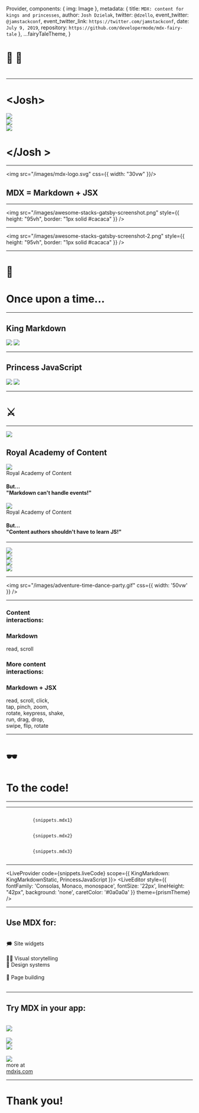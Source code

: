 

  Provider,
  components: {
    img: Image
  },
  metadata: {
    title: `MDX: content for kings and princesses`,
    author: `Josh Dzielak`,
    twitter: `@dzello`,
    event_twitter: `@jamstackconf`,
    event_twitter_link: `https://twitter.com/jamstackconf`,
    date: `July 9, 2019`,
    repository: `https://github.com/developermode/mdx-fairy-tale`
  },
  ...fairyTaleTheme,
}

<Head>
  <title>MDX: content for kings and princesses</title>
  <meta name='twitter:card' content='summary_large_image' />
  <meta name='twitter:site' content='@dzello' />
  <meta name='twitter:title' content='MDX: content for kings and princesses' />
  <meta name='twitter:description' content='' />
  <meta name='twitter:image' content='https://mdx-fairy-tale.developermode.com/images/mdx-fairy-tale-title-slide.png' />
  <meta property="og:title" content='MDX: content for kings and princesses' />
  <meta property="og:type" content="website" />
  <meta property="og:url" content='https://mdx-fairy-tale.developermode.com/' />
  <meta property="og:image" content='https://mdx-fairy-tale.developermode.com/images/mdx-fairy-tale-title-slide.png' />
  <meta property="og:description" content='' />
  <link rel='shortcut icon' type='image/png' href='/images/favicon.ico'/>
</Head>

# 👑 👸

# <Metadata field="title" />

---

<Horizontal>
<div>
  <h1>&lt;Josh&gt;</h1>
</div>
<Appear>
  <Image src="/images/josh-dzielak-crown.png" css={{ width: '30vw', borderRadius: '250px' }} />
  <div>
    <Image src="/images/algolia-logo.png" />
  </div>
  <div>
    <Image src="/images/developermode-logo-2.png" />
  </div>
</Appear>
<div>
  <h1>&lt;/Josh &gt;</h1>
</div>
</Horizontal>

---

<img src="/images/mdx-logo.svg" css={{ width: "30vw" }}/>

## MDX = Markdown + JSX

---

<img src="/images/awesome-stacks-gatsby-screenshot.png"
     style={{ height: "95vh", border: "1px solid #cacaca" }} />

---

<img src="/images/awesome-stacks-gatsby-screenshot-2.png"
     style={{ height: "95vh", border: "1px solid #cacaca" }} />

---

# 📜

# Once upon a time...

---

<Appear>
  <div>
    <KingMarkdown hoverable={false} />
    <h2>King Markdown</h2>
  </div>
  <Horizontal>
    <KingMarkdown src="/images/king-markdown-2.png" hoverable={false} />
    <Image src="/images/endless-text.png" style={{ height: '100vh' }} />
  </Horizontal>
  <Horizontal>
    <KingMarkdown src="/images/king-markdown-2.png" hoverable={false} />
    <Image src="/images/great-wall-of-text-2.png"
           style={{ height: '60vh', opacity: '0.8', 
                    borderRadius: '400px', margin: '-250px 0 0 -450px' }} />
  </Horizontal>
</Appear>

---

<Appear>
  <div>
    <PrincessJavaScript hoverable={false} />
    <h2>Princess JavaScript</h2>
  </div>
  <Horizontal width='70vw'>
    <PrincessJavaScript src="/images/princess-javascript-2.png" hoverable={false} />
    <Image src="/images/gestures.png" style={{ height: '50vh' }} />
  </Horizontal>
  <Horizontal width='70vw'>
    <PrincessJavaScript src="/images/princess-javascript-2.png" hoverable={false} />
    <Image src="/images/pump-up-the-jam.png" style={{ height: '40vh' }} />
  </Horizontal>
</Appear>

---

<Horizontal width='70vw'>
  <KingMarkdown src="/images/king-markdown-3.png" hoverable={false} />
    <h1 style={{ fontSize: '128px' }}>⚔️</h1>
  <PrincessJavaScript src="/images/princess-javascript-3-left.png" hoverable={false} />
</Horizontal>

---

<Appear>
  <div>
    <img src="/images/adventure-time-dance-party-border.gif" style={{ height: '50vh' }} />
    <h2>Royal Academy of Content</h2>
  </div>
  <Horizontal width="70vw">
    <div>
      <img src="/images/adventure-time-dance-party-border.gif" style={{ height: '30vh' }} />
      <div style={{ color: "#555", fontSize: "24px" }}>Royal Academy of Content</div>
    </div>
    <h4>But... <br/>"Markdown can't handle events!"</h4>
  </Horizontal>
  <Horizontal width="70vw">
    <div>
      <img src="/images/adventure-time-dance-party-border.gif" style={{ height: '30vh' }} />
      <div style={{ color: "#555", fontSize: "24px" }}>Royal Academy of Content</div>
    </div>
    <h4>But...<br/>"Content authors shouldn't have to learn JS!"</h4>
  </Horizontal>
</Appear>

---

<Appear>
<div>
  <img src="/images/academy-heros-2.png" css={{ width: '25vw' }} />
</div>
<Horizontal width="80vw">
  <div>
    <img src="/images/academy-heros-2.png" css={{ width: '25vw' }} />
  </div>
  <div>
    <img src="/images/mdx-montage.png" css={{ width: '40vw' }} />
  </div>
</Horizontal>
<Horizontal width="80vw">
  <div>
    <img src="/images/female-footballers-interactive-content.gif" 
         css={{ height: '80vh', border: '1px solid #0a0a0a' }} />
  </div>
</Horizontal>
</Appear>

---

<img src="/images/adventure-time-dance-party.gif" css={{ width: '50vw' }} />

---

<Appear>
<Horizontal width="75vw" style={{  }}>
  <div style={{ textAlign: 'right', marginRight: '100px' }}>
    <h3>Content <br/>interactions:</h3>
  </div>
  <CodeBox>
    <h3>Markdown</h3>
    <div>read, scroll</div>
    <p></p>
  </CodeBox>
</Horizontal>
<Horizontal width="75vw" style={{  }}>
  <div style={{ textAlign: 'right', marginRight: '100px' }}>
    <h3>More content <br/>interactions:</h3>
  </div>
  <CodeBox>
    <h3>Markdown + JSX</h3>
    <div>read, scroll, click, <br/> tap, pinch, zoom, <br/> rotate, keypress, shake, <br/> run, drag, drop, <br/> swipe, flip, rotate</div>
    <p></p>
  </CodeBox>
</Horizontal>
</Appear>

---

# 🕶️

# To the code!

---

<KingMarkdown codeSnippet={snippets.jsx1} />

---

<Appear>
  <Horizontal>
    <div>
      <KingMarkdown height="50vh" hoverable={false} />
    </div>
    <div>
      <CodeBox>
        <Code>
          {snippets.mdx1}
        </Code>
      </CodeBox>
    </div>
  </Horizontal>
  <Horizontal>
    <div>
      <KingMarkdown height="75vh" hoverable={false} />
    </div>
    <div>
      <CodeBox>
        <Code>
          {snippets.mdx2}
        </Code>
      </CodeBox>
    </div>
  </Horizontal>
  <Horizontal>
    <div>
      <KingMarkdown height="75vh" src="/images/king-markdown-2.png" hoverable={false} />
    </div>
    <div>
      <CodeBox>
        <Code>
          {snippets.mdx3}
        </Code>
      </CodeBox>
    </div>
  </Horizontal>
</Appear>

---

<LiveProvider code={snippets.liveCode}
    scope={{ KingMarkdown: KingMarkdownStatic, PrincessJavaScript }}>
  <Horizontal width="90vw">
    <LivePreview />
    <CodeBox>
      <LiveEditor style={{ fontFamily: 'Consolas, Monaco, monospace', fontSize: '22px', lineHeight: "42px", background: 'none', caretColor: '#0a0a0a' }} theme={prismTheme} />
    </CodeBox>
  </Horizontal>
</LiveProvider>

---

## Use MDX for:

<br/>

<Horizontal width="80vw">
  <div>
    🗯️ Site widgets
    <br/><br/>
    👨‍🎨 Visual storytelling
  </div>
  <div>
    💅 Design systems
    <br/><br/>
    🚜 Page building
  </div>
</Horizontal>

<br/>

---

## Try MDX in your app:

<br/>

<Horizontal width="90vw">
  <div>
    <img src="/images/gatsby-logo.png" style={{ width: "15vw" }} />
    <br/><br/>
    <img src="/images/parcel-logo.png" style={{ width: "20vw" }} />
  </div>
  <div>
    <img src="/images/nextjs-logo.png" style={{ width: "12vw" }} />
    <br/><br/>
    <img src="/images/webpack-logo.png" style={{ width: "18vw" }} />
    </div>
  <div>
    more at
    <br/>
    <a href="https://mdxjs.com/">mdxjs.com</a>
  </div>
</Horizontal>

---

# Thank you!

<Drawing />